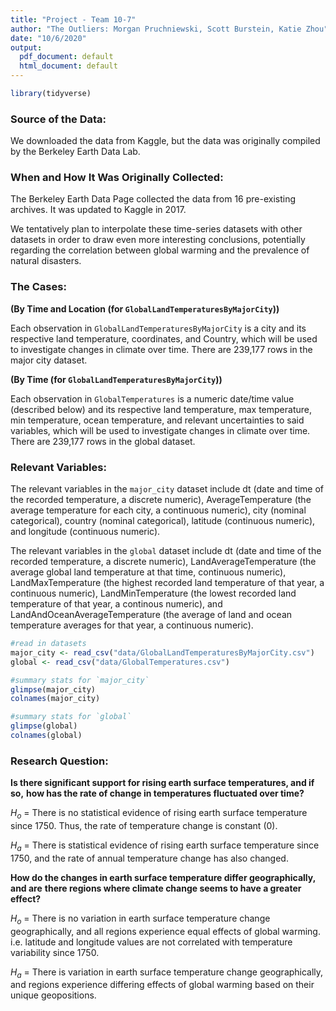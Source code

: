 ```yaml
---
title: "Project - Team 10-7"
author: "The Outliers: Morgan Pruchniewski, Scott Burstein, Katie Zhou"
date: "10/6/2020"
output: 
  pdf_document: default
  html_document: default
---
```


```r
library(tidyverse) 
```

### Source of the Data:
We downloaded the data from Kaggle, but the data was originally compiled by the 
Berkeley Earth Data Lab.

### When and How It Was Originally Collected: 
The Berkeley Earth Data Page collected the data from 16 pre-existing archives. 
It was updated to Kaggle in 2017.

We tentatively plan to interpolate these time-series datasets with other 
datasets in order to draw even more interesting conclusions, potentially 
regarding the correlation between global warming and the prevalence of natural 
disasters. 

### The Cases:

**(By Time and Location (for `GlobalLandTemperaturesByMajorCity`))**

Each observation in `GlobalLandTemperaturesByMajorCity` is a city and its 
respective land temperature, coordinates, and Country, which will be used to 
investigate changes in climate over time. There are 239,177 rows in the major 
city dataset. 

**(By Time (for `GlobalLandTemperaturesByMajorCity`))**

Each observation in `GlobalTemperatures` is a numeric date/time value 
(described below) and its respective land temperature, max temperature, 
min temperature, ocean temperature, and relevant uncertainties to said 
variables, which will be used to investigate changes in climate over time. 
There are 239,177 rows in the global dataset. 

### Relevant Variables:

The relevant variables in the `major_city` dataset include dt (date and time of 
the recorded temperature, a discrete numeric), AverageTemperature (the average 
temperature for each city, a continuous numeric), city (nominal categorical), 
country (nominal categorical), latitude (continuous numeric), and longitude 
(continuous numeric).

The relevant variables in the `global` dataset include dt (date and time of the 
recorded temperature, a discrete numeric), LandAverageTemperature (the average 
global land temperature at that time, continuous numeric), LandMaxTemperature 
(the highest recorded land temperature of that year, a continuous numeric), 
LandMinTemperature (the lowest recorded land temperature of that year, a 
continous numeric), and LandAndOceanAverageTemperature (the average of land and 
ocean temperature averages for that year, a continuous numeric).

```r
#read in datasets
major_city <- read_csv("data/GlobalLandTemperaturesByMajorCity.csv")
global <- read_csv("data/GlobalTemperatures.csv")

#summary stats for `major_city`
glimpse(major_city)
colnames(major_city)

#summary stats for `global`
glimpse(global)
colnames(global)
```

### Research Question:

**Is there significant support for rising earth surface temperatures, and if so,**
**how has the rate of change in temperatures fluctuated over time?**

$H_o$ = There is no statistical evidence of rising earth surface temperature 
since 1750. Thus, the rate of temperature change is constant (0).

$H_a$ = There is statistical evidence of rising earth surface temperature since 
1750, and the rate of annual temperature change has also changed.

**How do the changes in earth surface temperature differ geographically, and are**
**there regions where climate change seems to have a greater effect?**

$H_o$ = There is no variation in earth surface temperature change 
geographically, and all regions experience equal effects of global warming.
i.e. latitude and longitude values are not correlated with temperature 
variability since 1750.

$H_a$ = There is variation in earth surface temperature change geographically, 
and regions experience differing effects of global warming based on their unique 
geopositions.

